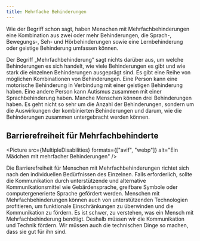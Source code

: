 ```yaml
---
title: Mehrfache Behinderungen
---
```



Wie der Begriff schon sagt, haben Menschen mit Mehrfachbehinderungen eine Kombination
aus zwei oder mehr Behinderungen, die Sprach-, Bewegungs-, Seh- und Hörbehinderungen
sowie eine Lernbehinderung oder geistige Behinderung umfassen können.

Der Begriff „Mehrfachbehinderung“ sagt nichts darüber aus, um welche Behinderungen es sich
handelt, wie viele Behinderungen es gibt und wie stark die einzelnen Behinderungen ausgeprägt
sind. Es gibt eine Reihe von möglichen Kombinationen von Behinderungen. Eine Person kann eine
motorische Behinderung in Verbindung mit einer geistigen Behinderung haben. Eine andere Person
kann Autismus zusammen mit einer Sprachbehinderung haben. Manche Menschen können drei Behinderungen
haben. Es geht nicht so sehr um die Anzahl der Behinderungen, sondern um die Auswirkungen der
kombinierten Behinderungen und darum, wie die Behinderungen zusammen untergebracht werden können.

## Barrierefreiheit für Mehrfachbehinderte

<Picture
  src={MultipleDisabilities}
  formats={["avif", "webp"]}
  alt="Ein Mädchen mit mehrfacher Behinderungen"
/>

Die Barrierefreiheit für Menschen mit Mehrfachbehinderungen richtet sich nach den individuellen
Bedürfnissen des Einzelnen. Falls erforderlich, sollte die Kommunikation durch unterstützende und
alternative Kommunikationsmittel wie Gebärdensprache, greifbare Symbole oder computergenerierte Sprache
gefördert werden. Menschen mit Mehrfachbehinderungen können auch von unterstützenden Technologien
profitieren, um funktionale Einschränkungen zu überwinden und die Kommunikation zu fördern. Es ist
schwer, zu verstehen, was ein Mensch mit Mehrfachbehinderung benötigt. Deshalb müssen wir die
Kommunikation und Technik fördern. Wir müssen auch die technischen Dinge so machen, dass sie gut für
ihn sind.
